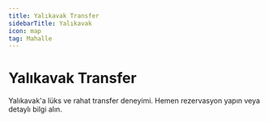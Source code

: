 ```yaml
---
title: Yalıkavak Transfer
sidebarTitle: Yalıkavak
icon: map
tag: Mahalle
---
```


# Yalıkavak Transfer

Yalıkavak'a lüks ve rahat transfer deneyimi. Hemen rezervasyon yapın veya detaylı bilgi alın.
